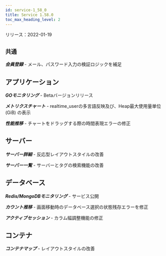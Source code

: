 ```yaml
---
id: service-1_58_0
title: Service 1.58.0
toc_max_heading_level: 2
---
```



リリース：2022-01-19

## `共通`

**_会員登録_** - メール、パスワード入力の検証ロジックを補足

## アプリケーション

**_GOモニタリング_** - Betaバージョンリリース

**_メトリクスチャート_** - realtime_userの多言語反映及び、Heap最大使用量単位(GiB) の表示

**_性能推移_** - チャートをドラッグする際の時間表現エラーの修正

## サーバー

**_サーバー詳細_** - 反応型レイアウトスタイルの改善

**_サーバー一覧_** - サーバーとタグの検索機能の改善

## データベース

**_Redis/MongoDBモニタリング_** - サービス公開

**_カウント推移_** - 画面移動時のデータベース選択の状態残存エラーを修正

**_アクティブセッション_** - カラム幅調整機能の修正

## コンテナ

**_コンテナマップ_** - レイアウトスタイルの改善
